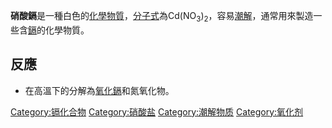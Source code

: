 {{chembox
| Watchedfields = changed
| verifiedrevid = 261662089
| ImageFile = cadmium nitrate.png
| ImageFile2 = Dusičnan kademnatý.JPG
| IUPACName = Cadmium(II) nitrate
| OtherNames =
| Section1 = {{Chembox Identifiers
| CASNo = 10325-94-7
| CASNo_Ref = {{cascite}}
| CASOther = <br /> 10022-68-1（四水合物）
| RTECS =
  }}
| Section2 = {{Chembox Properties
| Formula = Cd(NO<sub>3</sub>)<sub>2</sub>
| MolarMass = 236.42
| Appearance = 白色晶体
| Density = 3.60 g/cm<sup>3</sup>（固体）
| Solubility = 122 g/100 mL (0 °C) <br /> 136 g/100 mL (20 °C)
| SolubleOther = 溶于[[酸|酸]]
| MeltingPtC = 360
| BoilingPt =
| pKa =
| pKb =
| Viscosity =
  }}
| Section3 = {{Chembox Structure
| MolShape =
| Coordination =
| CrystalStruct =
| Dipole =
  }}
| Section7 = {{Chembox Hazards
| ExternalMSDS = [http://www.sciencelab.com/xMSDS-Cadmium_nitrate-9923228 Science Lab MSDS]
| wxxfh={{wxxfh|Xn|N}}
| EUIndex = 048-001-00-5
| NFPA-H = 3
| NFPA-F = 0
| NFPA-R = 1
| RPhrases = {{R20/21/22}}, {{R50/53}}
| SPhrases = {{S2}}, {{S60}}, {{S61}}
| LD50 = 300 mg/kg（大鼠经口）
  }}
| Section8 = {{Chembox Related
| OtherAnions = [[乙酸镉|乙酸镉]]<br />[[氯化镉|氯化镉]]<br />[[硫酸镉|硫酸镉]]
| OtherCations = [[硝酸锌|硝酸锌]]<br />[[硝酸钙|硝酸钙]]<br />[[硝酸镁|硝酸镁]]
  }}
}}
'''硝酸鎘'''是一種白色的[[化學物質|化學物質]]，[[分子式|分子式]]為Cd(NO<sub>3</sub>)<sub>2</sub>，容易[[潮解|潮解]]，通常用來製造一些含[[鎘|鎘]]的化學物質。

== 反應 ==

* 在高溫下的分解為[[氧化鎘|氧化鎘]]和氮氧化物。

{{硝酸盐}}
{{镉化合物}}
{{無機化合物小作品}}

[[Category:镉化合物|Category:镉化合物]]
[[Category:硝酸盐|Category:硝酸盐]]
[[Category:潮解物质|Category:潮解物质]]
[[Category:氧化剂|Category:氧化剂]]